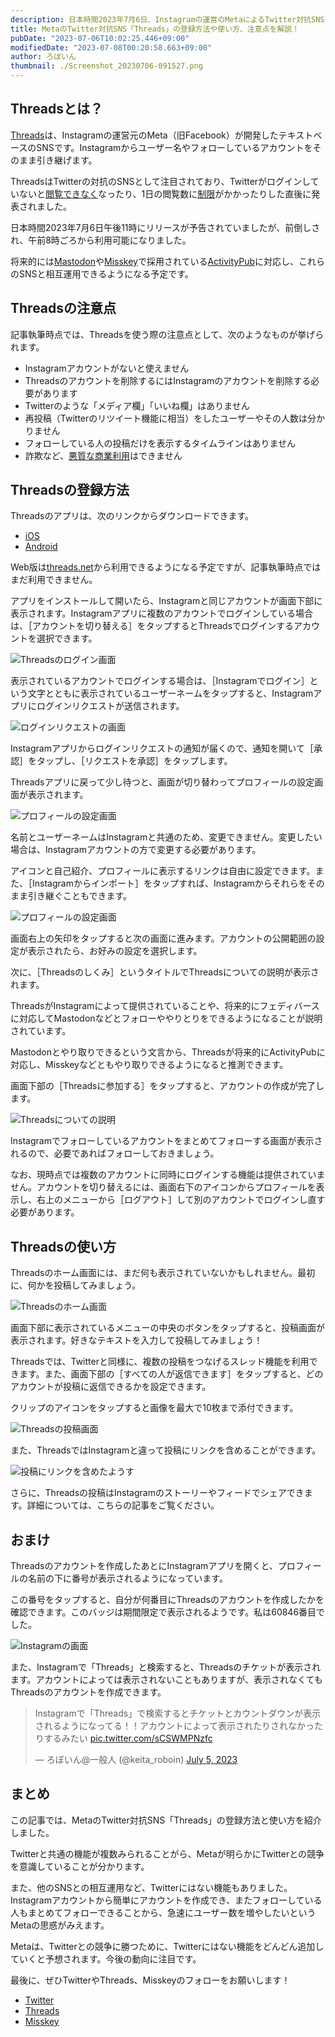 ```yaml
---
description: 日本時間2023年7月6日、Instagramの運営のMetaによるTwitter対抗SNS「Threads」がリリースされました。この記事では、Threadsの登録方法や使い方を画像付きで分かりやすく解説します。
title: MetaのTwitter対抗SNS「Threads」の登録方法や使い方、注意点を解説！
pubDate: "2023-07-06T10:02:25.446+09:00"
modifiedDate: "2023-07-08T00:20:58.663+09:00"
author: ろぼいん
thumbnail: ./Screenshot_20230706-091527.png
---
```



## Threadsとは？

[Threads](https://www.threads.net/)は、Instagramの運営元のMeta（旧Facebook）が開発したテキストベースのSNSです。Instagramからユーザー名やフォローしているアカウントをそのまま引き継げます。

ThreadsはTwitterの対抗のSNSとして注目されており、Twitterがログインしていないと[閲覧できなく](https://www.techno-edge.net/article/2023/07/02/1528.html)なったり、1日の閲覧数に[制限](https://k-tai.watch.impress.co.jp/docs/news/1513249.html)がかかったりした直後に発表されました。

日本時間2023年7月6日午後11時にリリースが予告されていましたが、前倒しされ、午前8時ごろから利用可能になりました。

将来的には[Mastodon](https://joinmastodon.org/ja)や[Misskey](https://join.misskey.page/ja-JP/)で採用されている[ActivityPub](https://www.w3.org/TR/activitypub/)に対応し、これらのSNSと相互運用できるようになる予定です。

## Threadsの注意点

記事執筆時点では、Threadsを使う際の注意点として、次のようなものが挙げられます。

- Instagramアカウントがないと使えません
- Threadsのアカウントを削除するにはInstagramのアカウントを削除する必要があります
- Twitterのような「メディア欄」「いいね欄」はありません
- 再投稿（Twitterのリツイート機能に相当）をしたユーザーやその人数は分かりません
- フォローしている人の投稿だけを表示するタイムラインはありません
- 詐欺など、[悪質な商業利用](https://www.itmedia.co.jp/news/articles/2307/06/news135.html)はできません

## Threadsの登録方法

Threadsのアプリは、次のリンクからダウンロードできます。

- [iOS](https://apps.apple.com/us/app/threads-an-instagram-app/id6446901002)
- [Android](https://play.google.com/store/apps/details?id=com.instagram.barcelona)

Web版は[threads.net](https://www.threads.net/)から利用できるようになる予定ですが、記事執筆時点ではまだ利用できません。

アプリをインストールして開いたら、Instagramと同じアカウントが画面下部に表示されます。Instagramアプリに複数のアカウントでログインしている場合は、［アカウントを切り替える］をタップするとThreadsでログインするアカウントを選択できます。

![Threadsのログイン画面](./Screenshot_20230706-091527.png)

表示されているアカウントでログインする場合は、［Instagramでログイン］という文字とともに表示されているユーザーネームをタップすると、Instagramアプリにログインリクエストが送信されます。

![ログインリクエストの画面](./Screenshot_20230706-092427.png)

Instagramアプリからログインリクエストの通知が届くので、通知を開いて［承認］をタップし、［リクエストを承認］をタップします。

Threadsアプリに戻って少し待つと、画面が切り替わってプロフィールの設定画面が表示されます。

![プロフィールの設定画面](./F0TvXtzaIAEiF9w.jpg)

名前とユーザーネームはInstagramと共通のため、変更できません。変更したい場合は、Instagramアカウントの方で変更する必要があります。

アイコンと自己紹介、プロフィールに表示するリンクは自由に設定できます。また、［Instagramからインポート］をタップすれば、Instagramからそれらをそのまま引き継ぐこともできます。

![プロフィールの設定画面](./F0TvYTWaIAEj5Gx.jpg)

画面右上の矢印をタップすると次の画面に進みます。アカウントの公開範囲の設定が表示されたら、お好みの設定を選択します。

次に、［Threadsのしくみ］というタイトルでThreadsについての説明が表示されます。

ThreadsがInstagramによって提供されていることや、将来的にフェディバースに対応してMastodonなどとフォローややりとりをできるようになることが説明されています。

Mastodonとやり取りできるという文言から、Threadsが将来的にActivityPubに対応し、Misskeyなどともやり取りできるようになると推測できます。

画面下部の［Threadsに参加する］をタップすると、アカウントの作成が完了します。

![Threadsについての説明](./F0TwMdKaIAAI7Yk.jpg)

Instagramでフォローしているアカウントをまとめてフォローする画面が表示されるので、必要であればフォローしておきましょう。

なお、現時点では複数のアカウントに同時にログインする機能は提供されていません。アカウントを切り替えるには、画面右下のアイコンからプロフィールを表示し、右上のメニューから［ログアウト］して別のアカウントでログインし直す必要があります。

## Threadsの使い方

Threadsのホーム画面には、まだ何も表示されていないかもしれません。最初に、何かを投稿してみましょう。

![Threadsのホーム画面](./Screenshot_20230706-093431.png)

画面下部に表示されているメニューの中央のボタンをタップすると、投稿画面が表示されます。好きなテキストを入力して投稿してみましょう！

Threadsでは、Twitterと同様に、複数の投稿をつなげるスレッド機能を利用できます。また、画面下部の［すべての人が返信できます］をタップすると、どのアカウントが投稿に返信できるかを設定できます。

クリップのアイコンをタップすると画像を最大で10枚まで添付できます。

![Threadsの投稿画面](./F0Tw1ykacAEsmZk.jpg)

また、ThreadsではInstagramと違って投稿にリンクを含めることができます。

![投稿にリンクを含めたようす](./F0Tw3SLaMAAzUW1.jpg)

さらに、Threadsの投稿はInstagramのストーリーやフィードでシェアできます。詳細については、こちらの記事をご覧ください。

<ArticleCard link="/article/2023/07/07/share-threads-to-instagram/" />

## おまけ

Threadsのアカウントを作成したあとにInstagramアプリを開くと、プロフィールの名前の下に番号が表示されるようになっています。

この番号をタップすると、自分が何番目にThreadsのアカウントを作成したかを確認できます。このバッジは期間限定で表示されるようです。私は60846番目でした。

![Instagramの画面](./F0Ty2JYaIAE9Apr.jpg)

また、Instagramで「Threads」と検索すると、Threadsのチケットが表示されます。アカウントによっては表示されないこともありますが、表示されなくてもThreadsのアカウントを作成できます。

<blockquote class="twitter-tweet" data-dnt="true" data-theme="dark"><p lang="ja" dir="ltr">Instagramで「Threads」で検索するとチケットとカウントダウンが表示されるようになってる！！アカウントによって表示されたりされなかったりするみたい <a href="https://t.co/sCSWMPNzfc">pic.twitter.com/sCSWMPNzfc</a></p>&mdash; ろぼいん@一般人 (@keita_roboin) <a href="https://twitter.com/keita_roboin/status/1676640072001806337?ref_src=twsrc%5Etfw">July 5, 2023</a></blockquote> <script async src="https://platform.twitter.com/widgets.js" charset="utf-8"></script>

## まとめ

この記事では、MetaのTwitter対抗SNS「Threads」の登録方法と使い方を紹介しました。

Twitterと共通の機能が複数みられることがら、Metaが明らかにTwitterとの競争を意識していることが分かります。

また、他のSNSとの相互運用など、Twitterにはない機能もありました。Instagramアカウントから簡単にアカウントを作成でき、またフォローしている人もまとめてフォローできることから、急速にユーザー数を増やしたいというMetaの思惑がみえます。

Metaは、Twitterとの競争に勝つために、Twitterにはない機能をどんどん追加していくと予想されます。今後の動向に注目です。

最後に、ぜひTwitterやThreads、Misskeyのフォローをお願いします！

- [Twitter](https://twitter.com/keita_roboin)
- [Threads](https://www.threads.net/@keita_roboin)
- [Misskey](https://misskey.io/@roboin)
